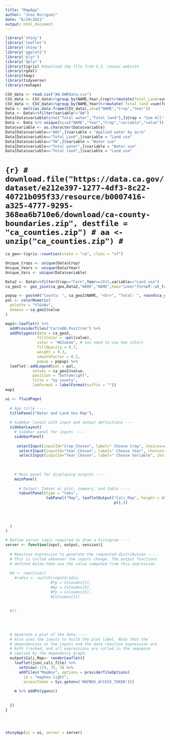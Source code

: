 ```yaml
---
title: "MapApp"
author: "Jose Roriguez"
date: "6/29/2021"
output: html_document
---
```


```r
library('shiny')
library('leaflet')
library('shiny')
library('ggplot2')
library('plyr')
library('dplyr')
library(tigris) #download shp file from U.S. census website
library(rgdal)
library(tmap)
library(tidyverse)
library(reshape)
```


```r
CSV_data <- read.csv("AW.DWRdata.csv")
CSV_data <- CSV_data%>%group_by(NAME,Year,Crop)%>%mutate(Total_Land=sum(Total_Land),TW=sum(TW))
CSV_data <- CSV_data%>%group_by(NAME,Year)%>%mutate(`Total land`=sum(Total_Land)/1000,`Total water`=sum(TW)/1000,AW2=TW/Total_Land)%>%ungroup()
Data <- melt(as.data.frame(CSV_data),id=c("NAME","Crop","Year"))
Data <- Data%>%filter(variable!="AW")
Data[Data$variable%in%c("Total water","Total land"),]$Crop = "Sum All"
Data <- Data %>% unique(by=c("NAME","Year","Crop","variable","value"))
Data$variable <- as.character(Data$variable)
Data[Data$variable=="AW2",]$variable = "Applied water by acre"
Data[Data$variable=="Total_Land",]$variable = "Land use"
Data[Data$variable=="TW",]$variable = "Water use"
Data[Data$variable=="Total water",]$variable = "Water use"
Data[Data$variable=="Total land",]$variable = "Land use"
```

# ```{r}
# download.file("https://data.ca.gov/dataset/e212e397-1277-4df3-8c22-40721b095f33/resource/b0007416-a325-4777-9295-368ea6b710e6/download/ca-county-boundaries.zip", destfile = "ca_counties.zip")
# aa <- unzip("ca_counties.zip")
# ```

```r
ca_geo<-tigris::counties(state = "ca", class = "sf") 
```

```r
Unique_Crops <- unique(Data$Crop)
Unique_Years <- unique(Data$Year)
Unique_Vars <- unique(Data$variable)
```

```r
Data2 <- Data%>%filter(Crop=="Corn",Year==2015,variable=="Land use")
ca_geo2 <- geo_join(ca_geo,Data2,"NAME","NAME",how="inner")%>%sf::st_transform(4326)
```

```r
popup <- paste0("County: ", ca_geo2$NAME, "<br>", "Total: ", round(ca_geo2$value,2))
pal <- colorNumeric(
  palette = "YlGnBu",
  domain = ca_geo2$value
)
```

```r
map1<-leaflet() %>%
  addProviderTiles("CartoDB.Positron") %>%
  addPolygons(data = ca_geo2, 
              fillColor = ~pal(value), 
              color = "#b2aeae", # you need to use hex colors
              fillOpacity = 0.7, 
              weight = 0.3, 
              smoothFactor = 0.2,
              popup = popup) %>%
  leaflet::addLegend(pal = pal, 
            values = ca_geo2$value, 
            position = "bottomright", 
            title = "by county",
            labFormat = labelFormat(suffix = "")) 
map1
```



```r
ui <- fluidPage(
  
  # App title ----
  titlePanel("Water and Land Use Map"),
  
  # Sidebar layout with input and output definitions ----
  sidebarLayout(
    # Sidebar panel for inputs ----
    sidebarPanel(
      
     selectInput(inputId="Crop_Chosen", label=" Choose Crop", choices=c(Unique_Crops), selected = NULL, multiple = FALSE),
      selectInput(inputId="Year_Chosen", label=" Choose Year", choices=c(Unique_Years), selected = NULL, multiple = FALSE),
      selectInput(inputId="Year_Chosen", label=" Choose Variable", choices=c(Unique_Vars), selected = NULL, multiple = FALSE),
      
      
    
    # Main panel for displaying outputs ----
    mainPanel(
      
      # Output: Tabset w/ plot, summary, and table ----
      tabsetPanel(type = "tabs",
                  tabPanel("Map", leafletOutput("Cali_Map", height = 600),
                                                p(),))
      
      
      
    
  )
)

# Define server logic required to draw a histogram ----
server <- function(input, output, session){
  
  # Reactive expression to generate the requested distribution ----
  # This is called whenever the inputs change. The output functions
  # defined below then use the value computed from this expression
  
  #d <- reactive({
    #radio <- switch(input$radio,
                    #Yp = Coloumns[3],
                    #Ap = Coloumns[4],
                    #Pp = Coloumns[5],
                    #Coloumns[3])
    
    
  #})
  
  
  
  
  # Generate a plot of the data ----
  # Also uses the inputs to build the plot label. Note that the
  # dependencies on the inputs and the data reactive expression are
  # both tracked, and all expressions are called in the sequence
  # implied by the dependency graph.
  output$Cali_Map<- renderLeaflet({
    leaflet(json_cali_file) %>%
      setView(-119, 35, 5) %>%
      addTiles("MapBox", options = providerTileOptions(
        id = "mapbox.light",
        accessToken = Sys.getenv('MAPBOX_ACCESS_TOKEN')))
    
    m %>% addPolygons()
  
  
  })  
}




shinyApp(ui = ui, server = server)
```




